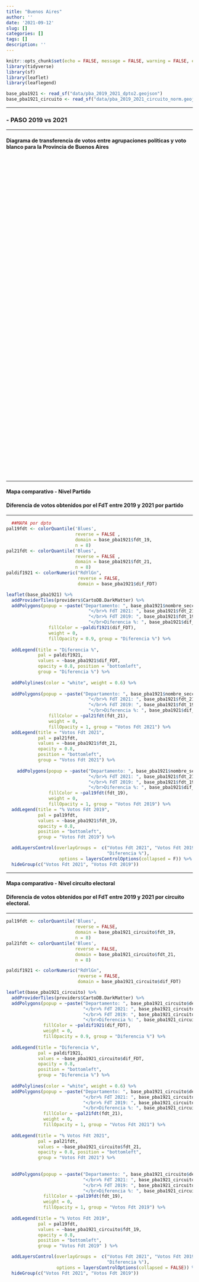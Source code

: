 ```yaml
---
title: "Buenos Aires"
author: ''
date: '2021-09-12'
slug: []
categories: []
tags: []
description: ''
---
```



```r

knitr::opts_chunk$set(echo = FALSE, message = FALSE, warning = FALSE, error = FALSE)
library(tidyverse)
library(sf)
library(leaflet)
library(leaflegend)

base_pba1921 <- read_sf("data/pba_2019_2021_dpto2.geojson")
base_pba1921_circuito <- read_sf("data/pba_2019_2021_circuito_norm.geojson")

```

----------

### -  PASO 2019 vs 2021

----------

#### **Diagrama de transferencia de votos entre agrupaciones políticas y voto blanco para la Provincia de Buenos Aires**


```{=html }
<div class="flourish-embed flourish-sankey" data-src="visualisation/7254661"style = "height: 860px; width: 1050px;"><script src="https://public.flourish.studio/resources/embed.js"></script></div>
```

---------

#### **Mapa comparativo - Nivel Partido**

#### **Diferencia de votos obtenidos por el FdT entre 2019 y 2021 por partido**

---------

```r
  ##MAPA por dpto
pal19fdt <- colorQuantile('Blues',
                          reverse = FALSE ,
                          domain = base_pba1921$fdt_19, 
                          n = 8)
pal21fdt <- colorQuantile('Blues',
                          reverse = FALSE ,
                          domain = base_pba1921$fdt_21, 
                          n = 8)
paldif1921 <- colorNumeric("RdYlGn",
                           reverse = FALSE,
                           domain = base_pba1921$dif_FDT)

leaflet(base_pba1921) %>%
  addProviderTiles(providers$CartoDB.DarkMatter) %>%
  addPolygons(popup = ~paste("Departamento: ", base_pba1921$nombre_seccion,
                               "</br>% FdT 2021: ", base_pba1921$fdt_21,
                               "</br>% FdT 2019: ", base_pba1921$fdt_19,
                               "</br>Diferencia %: ", base_pba1921$dif_FDT),
                fillColor = ~paldif1921(dif_FDT),
                weight = 0,
                fillOpacity = 0.9, group = "Diferencia %") %>%
  
  addLegend(title = "Diferencia %",  
            pal = paldif1921, 
            values = ~base_pba1921$dif_FDT,
            opacity = 0.8, position = "bottomleft",
            group = "Diferencia %") %>%
  
  addPolylines(color = "white", weight = 0.6) %>% 
  
  addPolygons(popup = ~paste("Departamento: ", base_pba1921$nombre_seccion,
                               "</br>% FdT 2021: ", base_pba1921$fdt_21,
                               "</br>% FdT 2019: ", base_pba1921$fdt_19,
                               "</br>Diferencia %: ", base_pba1921$dif_FDT),
                fillColor = ~pal21fdt(fdt_21),
                weight = 0,
                fillOpacity = 1, group = "Votos Fdt 2021") %>% 
  addLegend(title = "Votos Fdt 2021", 
            pal = pal21fdt, 
            values = ~base_pba1921$fdt_21,
            opacity = 0.8,
            position = "bottomleft",
            group = "Votos Fdt 2021") %>%
  
    addPolygons(popup = ~paste("Departamento: ", base_pba1921$nombre_seccion,
                               "</br>% FdT 2021: ", base_pba1921$fdt_21,
                               "</br>% FdT 2019: ", base_pba1921$fdt_19,
                               "</br>Diferencia %: ", base_pba1921$dif_FDT),
                fillColor = ~pal19fdt(fdt_19),
                weight = 0,
                fillOpacity = 1, group = "Votos Fdt 2019") %>%
  addLegend(title = "% Votos Fdt 2019", 
            pal = pal19fdt, 
            values = ~base_pba1921$fdt_19,
            opacity = 0.8,
            position = "bottomleft", 
            group = "Votos Fdt 2019") %>% 

  addLayersControl(overlayGroups =  c("Votos Fdt 2021", "Votos Fdt 2019",
                                      "Diferencia %"),
                    options = layersControlOptions(collapsed = F)) %>% 
  hideGroup(c("Votos Fdt 2021", "Votos Fdt 2019"))
```


---------

#### **Mapa comparativo - Nivel circuito electoral**


#### **Diferencia de votos obtenidos por el FdT entre 2019 y 2021 por circuito electoral**.

---------


```r


pal19fdt <- colorQuantile('Blues',
                          reverse = FALSE,
                          domain = base_pba1921_circuito$fdt_19,
                          n = 8)
pal21fdt <- colorQuantile('Blues',
                          reverse = FALSE,
                          domain = base_pba1921_circuito$fdt_21, 
                          n = 8)

paldif1921 <- colorNumeric("RdYlGn",
                           reverse = FALSE,
                           domain = base_pba1921_circuito$dif_FDT)

leaflet(base_pba1921_circuito) %>%
  addProviderTiles(providers$CartoDB.DarkMatter) %>%
  addPolygons(popup = ~paste("Departamento: ", base_pba1921_circuito$departamen,
                             "</br>% FdT 2021: ", base_pba1921_circuito$fdt_21,
                             "</br>% FdT 2019: ", base_pba1921_circuito$fdt_19,
                             "</br>Diferencia %: ", base_pba1921_circuito$dif_FDT),
              fillColor = ~paldif1921(dif_FDT),
              weight = 0,
              fillOpacity = 0.9, group = "Diferencia %") %>%
  
  addLegend(title = "Diferencia %",  
            pal = paldif1921, 
            values = ~base_pba1921_circuito$dif_FDT,
            opacity = 0.8, 
            position = "bottomleft", 
            group = "Diferencia %") %>% 
  
  addPolylines(color = "white", weight = 0.6) %>%
  addPolygons(popup = ~paste("Departamento: ", base_pba1921_circuito$departamen,
                             "</br>% FdT 2021: ", base_pba1921_circuito$fdt_21,
                             "</br>% FdT 2019: ", base_pba1921_circuito$fdt_19,
                             "</br>Diferencia %: ", base_pba1921_circuito$dif_FDT),
              fillColor = ~pal21fdt(fdt_21),
              weight = 0,
              fillOpacity = 1, group = "Votos Fdt 2021") %>%
  
  addLegend(title = "% Votos Fdt 2021", 
            pal = pal21fdt, 
            values = ~base_pba1921_circuito$fdt_21,
            opacity = 0.8, position = "bottomleft", 
            group = "Votos Fdt 2021") %>% 
  
  
  addPolygons(popup = ~paste("Departamento: ", base_pba1921_circuito$departamen,
                             "</br>% FdT 2021: ", base_pba1921_circuito$fdt_21,
                             "</br>% FdT 2019: ", base_pba1921_circuito$fdt_19,
                             "</br>Diferencia %: ", base_pba1921_circuito$dif_FDT),
              fillColor = ~pal19fdt(fdt_19),
              weight = 0,
              fillOpacity = 1, group = "Votos Fdt 2019") %>%
  
  addLegend(title = "% Votos Fdt 2019",  
            pal = pal19fdt, 
            values = ~base_pba1921_circuito$fdt_19,
            opacity = 0.8, 
            position = "bottomleft", 
            group = "Votos Fdt 2019" ) %>% 

  addLayersControl(overlayGroups =  c("Votos Fdt 2021", "Votos Fdt 2019",
                                      "Diferencia %"),
                   options = layersControlOptions(collapsed = FALSE)) %>% 
  hideGroup(c("Votos Fdt 2021", "Votos Fdt 2019"))

```

